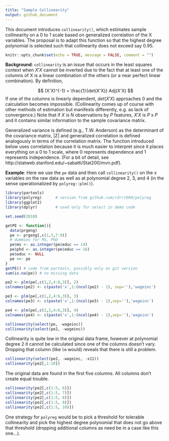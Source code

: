 ```yaml
---
title: "Sample Collinearity"
output: github_document
---
```


This document introduces `collinearity()`, which estimates sample collinearity on a 0 to 1 scale based on generalized correlation of the X variables. The proposal is to adapt this function so that the highest degree polynomial is selected such that collinearity does not exceed say 0.95.

```r
knitr::opts_chunk$set(echo = TRUE, message = FALSE, comment = "")
```

**Background**: `collinearity` is an issue that occurs in the least squares context when $X'X$ cannot be inverted due to the fact that at least one of the columns of X is a linear combination of the others (or a near perfect linear combination). By definition,

$$ (X'X)^{-1} = \frac{1}{det(X'X)} Adj(X'X) $$ 
If one of the columns is linearly dependent, $det(X'X)$ approaches 0 and the calculation becomes impossible. (Collinearity comes up of course with other methods of estimation but manifests differently, e.g. as lack of convergence.) Note that if $X$ is $N$ observations by $P$ features, $X'X$ is $P$ x $P$ and it contains similar information to the sample covariance matrix. 

Generalized variance is defined (e.g., T.W. Anderson) as the determinant of the covariance matrix, $|\Sigma|$ and generalized correlation is defined analogously in terms of the correlation matrix. The function introduced below uses correlation because it is much easier to interpret since it places everything on a 0 to 1 scale, where 0 represents dependence and 1 represents independence. (For a bit of detail, see http://statweb.stanford.edu/~sabatti/Stat200/mvn.pdf).

**Example**: Here we use the `pe` data and then call `collinearity()` on the x variables on the raw data as well as at polynomial degree 2, 3, and 4 (in the sense operationalized by `polyreg::plm()`).


```r
library(partools)
library(polyreg)      # version from github.com/rdrr1990/polyreg
library(ggplot2)
library(dplyr)        # used only for select in demo code

set.seed(2018)

getPE <- function(){
  data(prgeng)
  pe <- prgeng[,c(1,3,7:9)]
  # dummies for MS, PhD
  pe$ms <- as.integer(pe$educ == 14)
  pe$phd <- as.integer(pe$educ == 16)
  pe$educ <- NULL
  pe <<- pe
}
getPE() # code from partools, possibly only on git version
sum(is.na(pe)) # no missing data

pe2 <- plm(pe[,c(1,2,4:6,3)], 2)
colnames(pe2) <- c(paste('x',1:(ncol(pe2) - 1), sep=''),'wageinc')

pe3 <- plm(pe[,c(1,2,4:6,3)], 3)
colnames(pe3) <- c(paste('x',1:(ncol(pe3) - 1),sep=''),'wageinc')

pe4 <- plm(pe[,c(1,2,4:6,3)], 4)
colnames(pe4) <- c(paste('x',1:(ncol(pe4) - 1),sep=''),'wageinc')

collinearity(select(pe, -wageinc))
collinearity(select(pe2, -wageinc))
```
Collinearity is quite low in the original data frame, however at polynomial degree 2 it cannot be calculated since one of the columns doesn't vary. Dropping that column (like `lm` would) reveals that there is still a problem.
```r
collinearity(select(pe2, -wageinc, -x11))
collinearity(pe2[,1:10])
```
The original data are found in the first five columns. All columns don't create equal trouble.

```r
collinearity(pe2[,c(1:5, 6)])
collinearity(pe2[,c(1:5, 7)])
collinearity(pe2[,c(1:5, 8)])
collinearity(pe2[,c(1:5, 9)])
collinearity(pe2[,c(1:5, 10)])
```
One strategy for `polyreg` would be to pick a threshold for tolerable collinearity and pick the highest degree polynomial that does not go above that threshold (dropping additional columns as need be in a case like this one...).

